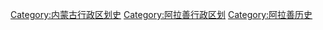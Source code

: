 [[Category:内蒙古行政区划史|Category:内蒙古行政区划史]]
[[Category:阿拉善行政区划|Category:阿拉善行政区划]]
[[Category:阿拉善历史|Category:阿拉善历史]]